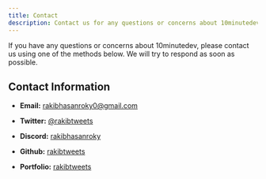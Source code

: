 ```yaml
---
title: Contact
description: Contact us for any questions or concerns about 10minutedev.
---
```


If you have any questions or concerns about 10minutedev, please contact us using one of the methods below. We will try to respond as soon as possible.

## Contact Information

- **Email:** [rakibhasanroky0@gmail.com](mailto:rakibhasanroky0@gmail.com)

- **Twitter:** [@rakibtweets](https://twitter.com/rakibtweets)

- **Discord:** [rakibhasanroky](https://discord.com/users/rakibhasanroky)
- **Github:** [rakibtweets](https://github.com/rakibtweets)
- **Portfolio:** [rakibtweets](https://rakib-hasan.me)
